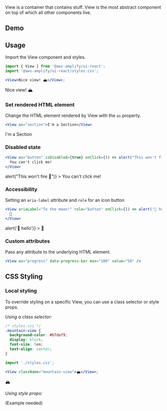 
View is a container that contains stuff. View is the most abstract component on top of which all other components live.

## Demo

<ViewDemo />

## Usage

Import the View component and styles.

```jsx
import { View } from '@aws-amplify/ui-react';
import '@aws-amplify/ui-react/styles.css';

<View>Nice view! 🏔</View>;
```

<Example>
  <View>Nice view! 🏔</View>
</Example>

### Set rendered HTML element

Change the HTML element rendered by View with the `as` property.

```jsx
<View as="section">I'm a Section</View>
```

<Example>
  <View as="section">I'm a Section</View>
</Example>

### Disabled state

```jsx
<View as="button" isDisabled={true} onClick={() => alert("This won't fire 🚫")}>
  You can't click me!
</View>
```

<Example>
  <View
    as="button"
    isDisabled={true}
    onClick={() => alert("This won't fire 🚫")}
  >
    You can't click me!
  </View>
</Example>

### Accessibility

Setting an `aria-label` attribute and `role` for an icon button

```jsx
<View ariaLabel="To the moon!" role="button" onClick={() => alert('👋 hello')}>
  🚀
</View>
```

<Example>
  <View
    ariaLabel="To the moon!"
    role="button"
    onClick={() => alert('👋 hello')}
  >
    🚀
  </View>
</Example>

### Custom attributes

Pass any attribute to the underlying HTML element.

```jsx
<View as="progress" data-progress-bar max="100" value="50" />
```

<Example>
  <View
    as="progress"
    data-progress-bar
    max="100"
    value="50"
    style={{ all: 'revert' }}
  />
</Example>

## CSS Styling

### Local styling

To override styling on a specific View, you can use a class selector or style props.

_Using a class selector:_

```css
/* styles.css */
.mountain-view {
  background-color: #b7daf9;
  display: block;
  font-size: 5em;
  text-align: center;
}
```

```jsx
import './styles.css';

<View className="mountain-view">🏔</View>;
```

<Example>
  <View className="mountain-view">🏔</View>
</Example>

_Using style props:_

(Example needed)
